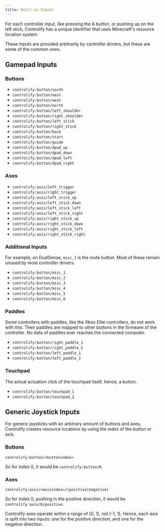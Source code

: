 ```yaml
---
title: Built-in Inputs
---
```


For each controller input, like pressing the A button, or pushing up on the left stick, Controlify has a unique identifier
that uses Minecraft's resource location system.

These inputs are provided arbitrarily by controller drivers, but these are some of the common ones.

## Gamepad Inputs

### Buttons
- `controlify:button/south`
- `controlify:button/east`
- `controlify:button/west`
- `controlify:button/north`
- `controlify:button/left_shoulder`
- `controlify:button/right_shoulder`
- `controlify:button/left_stick`
- `controlify:button/right_stick`
- `controlify:button/back`
- `controlify:button/start`
- `controlify:button/guide`
- `controlify:button/dpad_up`
- `controlify:button/dpad_down`
- `controlify:button/dpad_left`
- `controlify:button/dpad_right`

### Axes
- `controlify:axis/left_trigger`
- `controlify:axis/right_trigger`
- `controlify:axis/left_stick_up`
- `controlify:axis/left_stick_down`
- `controlify:axis/left_stick_left`
- `controlify:axis/left_stick_right`
- `controlify:axis/right_stick_up`
- `controlify:axis/right_stick_down`
- `controlify:axis/right_stick_left`
- `controlify:axis/right_stick_right`

### Additional Inputs
For example, on DualSense, `misc_1` is the mute button.
Most of these remain unused by most controller drivers.

- `controlify:button/misc_1`
- `controlify:button/misc_2`
- `controlify:button/misc_3`
- `controlify:button/misc_4`
- `controlify:button/misc_5`
- `controlify:button/misc_6`

### Paddles
<Callout variant="info">
    Some controllers with paddles, like the Xbox Elite controllers, do not work with this.
    Their paddles are mapped to other buttons in the firmware of the controller. No data of
    paddles ever reaches the connected computer.
</Callout>

- `controlify:button/right_paddle_1`
- `controlify:button/right_paddle_2`
- `controlify:button/left_paddle_1`
- `controlify:button/left_paddle_2`

### Touchpad
The actual actuation click of the touchpad itself, hence, a button.

- `controlify:button/touchpad_1`
- `controlify:button/touchpad_2`

## Generic Joystick Inputs

For generic joysticks with an arbitrary amount of buttons and axes, Controlify creates resource
locations by using the *index* of the button or axis.

### Buttons

`controlify:button/<buttonindex>`

So for index 0, it would be `controlify:button/0`.

### Axes

`controlify:axis/<axisindex>/(positive|negative)`

So for index 0, pushing in the positive direction, it would be `controlify:axis/0/positive`.

<Callout variant="info">
    Controlify axes operate within a range of [0, 1], not [-1, 1]. Hence, each axis is split into two inputs:
    one for the positive direction, and one for the negative direction.
</Callout>
